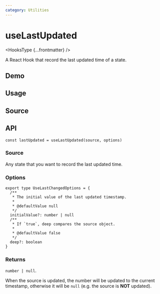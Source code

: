 ```yaml
---
category: Utilities
---
```


# useLastUpdated


<HooksType {...frontmatter} />

A React Hook that record the last updated time of a state.

## Demo


<App />

## Usage



## Source


<Source />

## API

```tsx
const lastUpdated = useLastUpdated(source, options)
```

### Source

Any state that you want to record the last updated time.

### Options

```tsx
export type UseLastChangedOptions = {
  /**
   * The initial value of the last updated timestamp.
   *
   * @defaultValue null
   */
  initialValue?: number | null
  /**
   * If `true`, deep compares the source object.
   *
   * @defaultValue false
   */
  deep?: boolean
}
```

### Returns

`number | null`.

When the source is updated, the number will be updated to the current timestamp, otherwise it will be `null` (e.g. the source is **NOT** updated).
